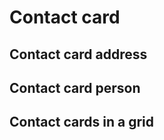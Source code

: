
# Contact card

## Contact card address
<Preview>
    <Story id="ui-components-cards-contact--contact-card-address" />
</Preview>

## Contact card person
<Preview>
    <Story id="ui-components-cards-contact--contact-card-person" />
</Preview>

## Contact cards in a grid
<Preview>
    <Story id="ui-components-cards-contact--contact-cards-in-grid" />
</Preview>
